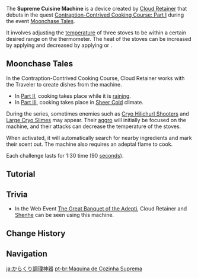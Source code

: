 {{Terminology Infobox
|image        = Tutorial Cuisine Machine Test Run 3.png
|event        = Moonlight Merriment
|event2       = 
|region       = Liyue
|type         = Exploration
}}
The '''Supreme Cuisine Machine''' is a device created by [[Cloud Retainer]] that debuts in the quest [[Contraption-Contrived Cooking Course: Part I]] during the event [[Moonchase Tales]].

It involves adjusting the [[temperature]] of three stoves to be within a certain desired range on the thermometer. The heat of the stoves can be increased by applying {{Pyro}} and decreased by applying {{Hydro}} or {{Cryo}}.

==Moonchase Tales==
In the Contraption-Contrived Cooking Course, Cloud Retainer works with the Traveler to create dishes from the machine.
*In [[Contraption-Contrived Cooking Course: Part II|Part II]], cooking takes place while it is [[rain]]ing.
*In [[Contraption-Contrived Cooking Course: Part III|Part III]], cooking takes place in [[Sheer Cold]] climate.
During the series, sometimes enemies such as [[Cryo Hilichurl Shooter]]s and [[Large Cryo Slime]]s may appear. Their [[aggro]] will initially be focused on the machine, and their attacks can decrease the temperature of the stoves.

When activated, it will automatically search for nearby ingredients and mark their scent out. The machine also requires an adeptal flame to cook.

Each challenge lasts for 1:30 time (90 [[second]]s).

==Tutorial==
{{Transclude|Moonlight Merriment/Moonchase Tales|Tutorial|main=1}}

==Trivia==
* In the Web Event [[The Great Banquet of the Adepti]], Cloud Retainer and [[Shenhe]] can be seen using this machine.

==Change History==
{{Change History|2.1}}

==Navigation==
{{Exploration Navbox}}

[[ja:からくり調理神器]]
[[pt-br:Máquina de Cozinha Suprema]]